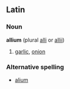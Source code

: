 ==Latin==
===Noun===
'''allium'''  (plural [[alli]] or [[allii]])
# [[garlic]], [[onion]]
===Alternative spelling===
*[[alium]]  <!-- my dictionary gives both spellings -->